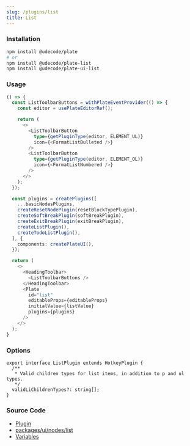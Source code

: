```yaml
---
slug: /plugins/list
title: List
---
```


### Installation

```bash npm2yarn
npm install @udecode/plate
# or
npm install @udecode/plate-list
npm install @udecode/plate-ui-list
```

### Usage


<ListSandpack />

```ts live
() => {
  const ListToolbarButtons = withPlateEventProvider(() => {
    const editor = usePlateEditorRef();

    return (
      <>
        <ListToolbarButton
          type={getPluginType(editor, ELEMENT_UL)}
          icon={<FormatListBulleted />}
        />
        <ListToolbarButton
          type={getPluginType(editor, ELEMENT_OL)}
          icon={<FormatListNumbered />}
        />
      </>
    );
  });

  const plugins = createPlugins([
    ...basicNodesPlugins,
    createResetNodePlugin(resetBlockTypePlugin),
    createSoftBreakPlugin(softBreakPlugin),
    createExitBreakPlugin(exitBreakPlugin),
    createListPlugin(),
    createTodoListPlugin(),
  ], {
    components: createPlateUI(),
  });

  return (
    <>
      <HeadingToolbar>
        <ListToolbarButtons />
      </HeadingToolbar>
      <Plate
        id="list"
        editableProps={editableProps}
        initialValue={listValue}
        plugins={plugins}
      />
    </>
  );
}
```

### Options

```tsx
export interface ListPlugin extends HotkeyPlugin {
  /**
   * Valid children types for list items, in addition to p and ul types.
   */
  validLiChildrenTypes?: string[];
}
```

### Source Code

- [Plugin](https://github.com/udecode/plate/blob/main/packages/nodes/list/src/createListPlugin.ts)
- [packages/ui/nodes/list](https://github.com/udecode/plate/tree/main/packages/ui/nodes/list/src)
- [Variables](https://github.com/udecode/plate/blob/main/examples/docusaurus/src/live/live.tsx)
